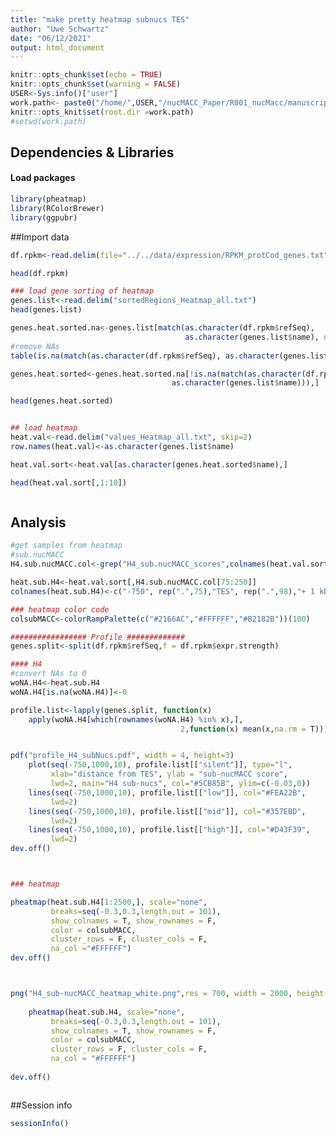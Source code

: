 ```yaml
---
title: "make pretty heatmap subnucs TES"
author: "Uwe Schwartz"
date: "06/12/2021"
output: html_document
---
```


```r
knitr::opts_chunk$set(echo = TRUE)
knitr::opts_chunk$set(warning = FALSE)
USER<-Sys.info()["user"]
work.path<- paste0("/home/",USER,"/nucMACC_Paper/R001_nucMacc/manuscript_figures/Fig1/heatmaps/subnucs_TES/")
knitr::opts_knit$set(root.dir =work.path)
#setwd(work.path)
```

## Dependencies & Libraries

#### Load packages
```r
library(pheatmap)
library(RColorBrewer)
library(ggpubr)
```

##Import data

```r
df.rpkm<-read.delim(file="../../data/expression/RPKM_protCod_genes.txt")

head(df.rpkm)

### load gene sorting of heatmap
genes.list<-read.delim("sortedRegions_Heatmap_all.txt")
head(genes.list)

genes.heat.sorted.na<-genes.list[match(as.character(df.rpkm$refSeq), 
                                       as.character(genes.list$name), nomatch = ),]
#remove NAs
table(is.na(match(as.character(df.rpkm$refSeq), as.character(genes.list$name))))

genes.heat.sorted<-genes.heat.sorted.na[!is.na(match(as.character(df.rpkm$refSeq),
                                    as.character(genes.list$name))),]

head(genes.heat.sorted)


## load heatmap
heat.val<-read.delim("values_Heatmap_all.txt", skip=2)
row.names(heat.val)<-as.character(genes.list$name)

heat.val.sort<-heat.val[as.character(genes.heat.sorted$name),]

head(heat.val.sort[,1:10])



```


## Analysis

```r
#get samples from heatmap
#sub.nucMACC
H4.sub.nucMACC.col<-grep("H4_sub.nucMACC_scores",colnames(heat.val.sort), value = T)

heat.sub.H4<-heat.val.sort[,H4.sub.nucMACC.col[75:250]]
colnames(heat.sub.H4)<-c("-750", rep(".",75),"TES", rep(".",98),"+ 1 kb")

### heatmap color code
colsubMACC<-colorRampPalette(c("#2166AC","#FFFFFF","#B2182B"))(100)

################# Profile #############
genes.split<-split(df.rpkm$refSeq,f = df.rpkm$expr.strength)

#### H4
#convert NAs to 0
woNA.H4<-heat.sub.H4
woNA.H4[is.na(woNA.H4)]<-0

profile.list<-lapply(genes.split, function(x) 
    apply(woNA.H4[which(rownames(woNA.H4) %in% x),],
                                      2,function(x) mean(x,na.rm = T)))


pdf("profile_H4_subNucs.pdf", width = 4, height=3)
    plot(seq(-750,1000,10), profile.list[["silent"]], type="l", 
         xlab="distance from TES", ylab = "sub-nucMACC score",
         lwd=2, main="H4 sub-nucs", col="#5CB85B", ylim=c(-0.03,0))
    lines(seq(-750,1000,10), profile.list[["low"]], col="#FEA22B",
         lwd=2)
    lines(seq(-750,1000,10), profile.list[["mid"]], col="#357EBD",
         lwd=2)
    lines(seq(-750,1000,10), profile.list[["high"]], col="#D43F39",
         lwd=2)
dev.off()



### heatmap

pheatmap(heat.sub.H4[1:2500,], scale="none",
         breaks=seq(-0.3,0.3,length.out = 101),
         show_colnames = T, show_rownames = F,
         color = colsubMACC,
         cluster_rows = F, cluster_cols = F,
         na_col ="#FFFFFF")
dev.off()



png("H4_sub-nucMACC_heatmap_white.png",res = 700, width = 2000, height = 2800)
    
    pheatmap(heat.sub.H4, scale="none",
         breaks=seq(-0.3,0.3,length.out = 101),
         show_colnames = T, show_rownames = F,
         color = colsubMACC,
         cluster_rows = F, cluster_cols = F,
         na_col = "#FFFFFF")
    
dev.off()



```




##Session info
```r
sessionInfo()
```



